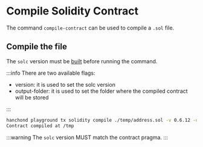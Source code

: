 # Compile Solidity Contract

The command `compile-contract` can be used to compile a `.sol` file.

## Compile the file

The `solc` version must be [built](/hanchond/playground/buildSolc) before running the command.

:::info
There are two available flags:

- version: it is used to set the solc version
- output-folder: it is used to set the folder where the compiled contract will be stored

:::

```bash
hanchond playground tx solidity compile ./temp/address.sol -v 0.6.12 -o /tmp
Contract compiled at /tmp
```

:::warning
The `solc` version MUST match the contract pragma.
:::
